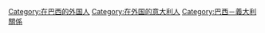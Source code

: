 [[Category:在巴西的外国人|Category:在巴西的外国人]]
[[Category:在外国的意大利人|Category:在外国的意大利人]]
[[Category:巴西－義大利關係|Category:巴西－義大利關係]]